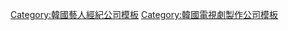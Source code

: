 {{Navbox
|name   = KEYEAST
|title  = [[Keyeast|KEYEAST]]
|above  = OTTOWINTECH、BOF Entertainment → KEYEAST
|abovestyle = background-color:#F5F5F5;
|titlestyle = background-color:#F5F5F5;
|groupstyle = background-color:#F5F5F5;
|belowstyle = background-color:#F5F5F5;
|listclass = hlist
|group2 = 旗下藝人
|list2={{navbox|subgroup
|groupstyle=background:#ededed;font-weight:normal;
|group1=男藝人
|list1=
* [[裴勇浚]]
* [[崔權]]
* [[崔星俊]]
* 鄭智煥
* [[金東旭]]
* [[金秀賢 (男演員)|金秀賢]]
* [[金賢重]]
* [[金喜贊]]
* [[孫賢周]]
* [[禹棹煥]]
* [[尹亨烈]]
* [[黃寅燁]]
* [[李東輝 (演員)|李東輝]]
* [[金義聖]]
* [[李泰彬]]
* [[尹鐘焄]]
* [[李泰彬]]

|group2=女藝人
|list2=
* 金時恩
* 金惠仁
* [[金瑞亨]]
* [[文佳煐]]
* [[朴秀真]]
* 程海娜
* [[趙宇麗]]
* 趙恩裕
* [[洪智允]]
* [[朴河宣]]
* [[鄭恩彩]]
* [[姜知英]]
* [[韓善伙]]
* [[尹寶拉]]
* {{link-ko|朴正妍|박정연}} 
* [[姜漢娜]]
* [[高我星]]
* [[曹寶兒]]
}}

|group3 = 電視劇製作
|list3  =
*[[Dream High]]
*[[Dream High 2]]
*[[嗚啦啦夫婦]]
*[[學校2013]]
*[[秘密 (2013年電視劇)|秘密]]
*[[急診男女]]
*[[神的禮物－14天]]
*[[七顛八起具海拉]]
*[[夜行書生]]
*[[無理的前進]]
*[[吹笛子的男人]]
*[[住在我家的男人]]
*[[Voice]]
*[[經常請吃飯的漂亮姐姐]]
*[[Voice 2]]
*[[精神病患者日記]]
*[[Hyena]]
*[[Hush (電視劇)|Hush]]
*[[具景伊]]
*[[只一人 (電視劇)|只一人]]
|group4 = 電影製作
|list4  =
*[[美娜文具店]]
*[[偉大的隱藏者]]
*[[特別搜查：囚犯的信]]
*[[驅魔使者]]
|below=  '''子公司'''：Content K、Content N、oh!boy project
}}<noinclude>
[[Category:韓國藝人經紀公司模板]]
[[Category:韓國電視劇製作公司模板]]
</noinclude>